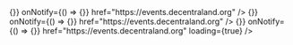 
<Meta title="components/Button/Attending" />

<Canvas>
  <Story name="Jump In">
    <IntlStorybookProvider>
      <Attending
        event={event}
        onUpdateAttendee={() => {}}
        onNotify={() => {}}
        href="https://events.decentraland.org"
      />
    </IntlStorybookProvider>
  </Story>
</Canvas>

<Divider />

<Canvas>
  <Story name="Want To Go">
    <IntlStorybookProvider>
      <Attending
        event={{
          ...event,
          next_start_at: new Date().setDate(new Date().getDate() + 1),
        }}
        onUpdateAttendee={() => {}}
        onNotify={() => {}}
        href="https://events.decentraland.org"
      />
    </IntlStorybookProvider>
  </Story>
</Canvas>

<Divider />

<Canvas>
  <Story name="Loading">
    <IntlStorybookProvider>
      <Attending
        event={event}
        onUpdateAttendee={() => {}}
        onNotify={() => {}}
        href="https://events.decentraland.org"
        loading={true}
      />
    </IntlStorybookProvider>
  </Story>
</Canvas>
